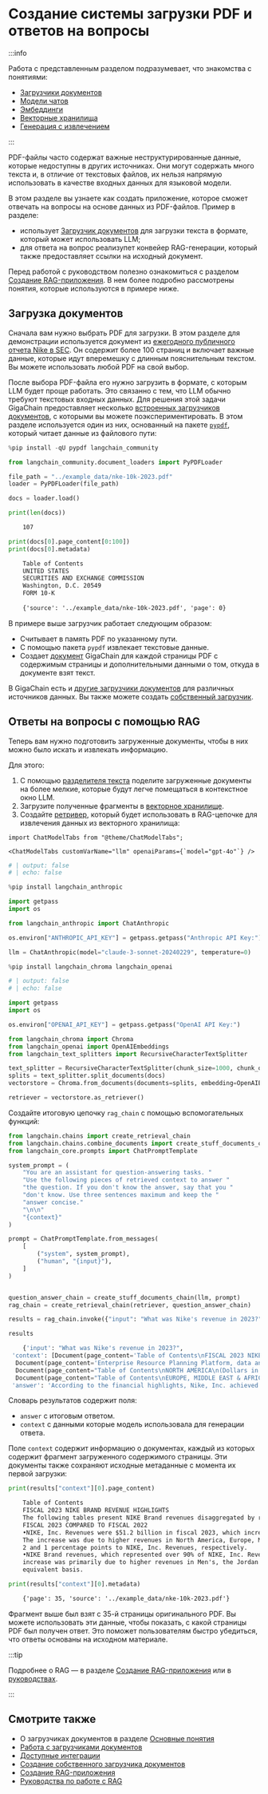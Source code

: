 # Создание системы загрузки PDF и ответов на вопросы

:::info

Работа с представленным разделом подразумевает, что знакомства с понятиями:

- [Загрузчики документов](/docs/concepts/#document-loaders)
- [Модели чатов](/docs/concepts/#chat-models)
- [Эмбеддинги](/docs/concepts/#embedding-models)
- [Векторные хранилища](/docs/concepts/#vector-stores)
- [Генерация с извлечением](/docs/tutorials/rag/)

:::

PDF-файлы часто содержат важные неструктурированные данные, которые недоступны в других источниках.
Они могут содержать много текста и, в отличие от текстовых файлов, их нельзя напрямую использовать в качестве входных данных для языковой модели.

В этом разделе вы узнаете как создать приложение, которое сможет отвечать на вопросы на основе данных из PDF-файлов.
Пример в разделе:

- использует [Загрузчик документов](/docs/concepts/#document-loaders) для загрузки текста в формате, который может использовать LLM;
- для ответа на вопрос реализупет конвейер RAG-генерации, который также предоставляет ссылки на исходный документ.

Перед работой с руководством полезно ознакомиться с разделом [Создание RAG-приложения](/docs/tutorials/rag/).
В нем более подробно рассмотрены понятия, которые используются в примере ниже.

## Загрузка документов

Сначала вам нужно выбрать PDF для загрузки.
В этом разделе для демонстрации используется документ из [ежегодного публичного отчета Nike в SEC](https://s1.q4cdn.com/806093406/files/doc_downloads/2023/414759-1-_5_Nike-NPS-Combo_Form-10-K_WR.pdf).
Он содержит более 100 страниц и включает важные данные, которые идут вперемешку с длинным пояснительным текстом.
Вы можете использовать любой PDF на свой выбор.

После выбора PDF-файла его нужно загрузить в формате, с которым LLM будет проще работать.
Это связанно с тем, что LLM обычно требуют текстовых входных данных.
Для решения этой задачи GigaChain предоставляет несколько [встроенных загрузчиков документов](/docs/how_to/document_loader_pdf/), с которыми вы можете поэкспериментировать.
В этом разделе используется один из них, основанный на пакете [`pypdf`](https://pypi.org/project/pypdf/), который читает данные из файлового пути:

```python
%pip install -qU pypdf langchain_community
```


```python
from langchain_community.document_loaders import PyPDFLoader

file_path = "../example_data/nke-10k-2023.pdf"
loader = PyPDFLoader(file_path)

docs = loader.load()

print(len(docs))
```


<CodeOutputBlock lang="python">

```default
    107
```

</CodeOutputBlock>


```python
print(docs[0].page_content[0:100])
print(docs[0].metadata)
```


<CodeOutputBlock lang="python">

```default
    Table of Contents
    UNITED STATES
    SECURITIES AND EXCHANGE COMMISSION
    Washington, D.C. 20549
    FORM 10-K
    
    {'source': '../example_data/nke-10k-2023.pdf', 'page': 0}
```

</CodeOutputBlock>

В примере выше загрузчик работает следующим образом:

- Считывает в память PDF по указанному пути.
- С помощью пакета `pypdf` извлекает текстовые данные.
- Создает [документ](https://python.langchain.com/en/latest/reference/langchain.schema.html#langchain.schema.Document) GigaChain для каждой страницы PDF с содержимым страницы и дополнительными данными о том, откуда в документе взят текст.

В GigaChain есть и [другие загрузчики документов](/docs/integrations/document_loaders/) для различных источников данных.
Вы также можете создать [собственный загрузчик](/docs/how_to/document_loader_custom/).

## Ответы на вопросы с помощью RAG

Теперь вам нужно подготовить загруженные документы, чтобы в них можно было искать и извлекать информацию.

Для этого:

1. С помощью [разделителя текста](/docs/concepts/#text-splitters) поделите загруженные документы на более мелкие, которые будут легче помещаться в контекстное окно LLM.
2. Загрузите полученные фрагменты в [векторное хранилище](/docs/concepts/#vector-stores).
3. Создайте [ретривер](https://python.langchain.com/en/latest/modules/indexes/retrievers.html), который будет использовать в RAG-цепочке для извлечения данных из векторного хранилища:

```{=mdx}
import ChatModelTabs from "@theme/ChatModelTabs";

<ChatModelTabs customVarName="llm" openaiParams={`model="gpt-4o"`} />
```

```python
# | output: false
# | echo: false

%pip install langchain_anthropic

import getpass
import os

from langchain_anthropic import ChatAnthropic

os.environ["ANTHROPIC_API_KEY"] = getpass.getpass("Anthropic API Key:")

llm = ChatAnthropic(model="claude-3-sonnet-20240229", temperature=0)
```


```python
%pip install langchain_chroma langchain_openai
```


```python
# | output: false
# | echo: false

import getpass
import os

os.environ["OPENAI_API_KEY"] = getpass.getpass("OpenAI API Key:")
```


```python
from langchain_chroma import Chroma
from langchain_openai import OpenAIEmbeddings
from langchain_text_splitters import RecursiveCharacterTextSplitter

text_splitter = RecursiveCharacterTextSplitter(chunk_size=1000, chunk_overlap=200)
splits = text_splitter.split_documents(docs)
vectorstore = Chroma.from_documents(documents=splits, embedding=OpenAIEmbeddings())

retriever = vectorstore.as_retriever()
```

Создайте итоговую цепочку `rag_chain` с помощью вспомогательных функций:

```python
from langchain.chains import create_retrieval_chain
from langchain.chains.combine_documents import create_stuff_documents_chain
from langchain_core.prompts import ChatPromptTemplate

system_prompt = (
    "You are an assistant for question-answering tasks. "
    "Use the following pieces of retrieved context to answer "
    "the question. If you don't know the answer, say that you "
    "don't know. Use three sentences maximum and keep the "
    "answer concise."
    "\n\n"
    "{context}"
)

prompt = ChatPromptTemplate.from_messages(
    [
        ("system", system_prompt),
        ("human", "{input}"),
    ]
)


question_answer_chain = create_stuff_documents_chain(llm, prompt)
rag_chain = create_retrieval_chain(retriever, question_answer_chain)

results = rag_chain.invoke({"input": "What was Nike's revenue in 2023?"})

results
```


<CodeOutputBlock lang="python">

```python
    {'input': "What was Nike's revenue in 2023?",
 'context': [Document(page_content='Table of Contents\nFISCAL 2023 NIKE BRAND REVENUE HIGHLIGHTS\nThe following tables present NIKE Brand revenues disaggregated by reportable operating segment, distribution channel and major product line:\nFISCAL 2023 COMPARED TO FISCAL 2022\n•NIKE, Inc. Revenues were $51.2 billion in fiscal 2023, which increased 10% and 16% compared to fiscal 2022 on a reported and currency-neutral basis, respectively.\nThe increase was due to higher revenues in North America, Europe, Middle East & Africa ("EMEA"), APLA and Greater China, which contributed approximately 7, 6,\n2 and 1 percentage points to NIKE, Inc. Revenues, respectively.\n•NIKE Brand revenues, which represented over 90% of NIKE, Inc. Revenues, increased 10% and 16% on a reported and currency-neutral basis, respectively. This\nincrease was primarily due to higher revenues in Men\'s, the Jordan Brand, Women\'s and Kids\' which grew 17%, 35%,11% and 10%, respectively, on a wholesale\nequivalent basis.', metadata={'page': 35, 'source': '../example_data/nke-10k-2023.pdf'}),
  Document(page_content='Enterprise Resource Planning Platform, data and analytics, demand sensing, insight gathering, and other areas to create an end-to-end technology foundation, which we\nbelieve will further accelerate our digital transformation. We believe this unified approach will accelerate growth and unlock more efficiency for our business, while driving\nspeed and responsiveness as we serve consumers globally.\nFINANCIAL HIGHLIGHTS\n•In fiscal 2023, NIKE, Inc. achieved record Revenues of $51.2 billion, which increased 10% and 16% on a reported and currency-neutral basis, respectively\n•NIKE Direct revenues grew 14% from $18.7 billion in fiscal 2022 to $21.3 billion in fiscal 2023, and represented approximately 44% of total NIKE Brand revenues for\nfiscal 2023\n•Gross margin for the fiscal year decreased 250 basis points to 43.5% primarily driven by higher product costs, higher markdowns and unfavorable changes in foreign\ncurrency exchange rates, partially offset by strategic pricing actions', metadata={'page': 30, 'source': '../example_data/nke-10k-2023.pdf'}),
  Document(page_content="Table of Contents\nNORTH AMERICA\n(Dollars in millions) FISCAL 2023FISCAL 2022 % CHANGE% CHANGE\nEXCLUDING\nCURRENCY\nCHANGESFISCAL 2021 % CHANGE% CHANGE\nEXCLUDING\nCURRENCY\nCHANGES\nRevenues by:\nFootwear $ 14,897 $ 12,228 22 % 22 %$ 11,644 5 % 5 %\nApparel 5,947 5,492 8 % 9 % 5,028 9 % 9 %\nEquipment 764 633 21 % 21 % 507 25 % 25 %\nTOTAL REVENUES $ 21,608 $ 18,353 18 % 18 %$ 17,179 7 % 7 %\nRevenues by:    \nSales to Wholesale Customers $ 11,273 $ 9,621 17 % 18 %$ 10,186 -6 % -6 %\nSales through NIKE Direct 10,335 8,732 18 % 18 % 6,993 25 % 25 %\nTOTAL REVENUES $ 21,608 $ 18,353 18 % 18 %$ 17,179 7 % 7 %\nEARNINGS BEFORE INTEREST AND TAXES $ 5,454 $ 5,114 7 % $ 5,089 0 %\nFISCAL 2023 COMPARED TO FISCAL 2022\n•North America revenues increased 18% on a currency-neutral basis, primarily due to higher revenues in Men's and the Jordan Brand. NIKE Direct revenues\nincreased 18%, driven by strong digital sales growth of 23%, comparable store sales growth of 9% and the addition of new stores.", metadata={'page': 39, 'source': '../example_data/nke-10k-2023.pdf'}),
  Document(page_content="Table of Contents\nEUROPE, MIDDLE EAST & AFRICA\n(Dollars in millions) FISCAL 2023FISCAL 2022 % CHANGE% CHANGE\nEXCLUDING\nCURRENCY\nCHANGESFISCAL 2021 % CHANGE% CHANGE\nEXCLUDING\nCURRENCY\nCHANGES\nRevenues by:\nFootwear $ 8,260 $ 7,388 12 % 25 %$ 6,970 6 % 9 %\nApparel 4,566 4,527 1 % 14 % 3,996 13 % 16 %\nEquipment 592 564 5 % 18 % 490 15 % 17 %\nTOTAL REVENUES $ 13,418 $ 12,479 8 % 21 %$ 11,456 9 % 12 %\nRevenues by:    \nSales to Wholesale Customers $ 8,522 $ 8,377 2 % 15 %$ 7,812 7 % 10 %\nSales through NIKE Direct 4,896 4,102 19 % 33 % 3,644 13 % 15 %\nTOTAL REVENUES $ 13,418 $ 12,479 8 % 21 %$ 11,456 9 % 12 %\nEARNINGS BEFORE INTEREST AND TAXES $ 3,531 $ 3,293 7 % $ 2,435 35 % \nFISCAL 2023 COMPARED TO FISCAL 2022\n•EMEA revenues increased 21% on a currency-neutral basis, due to higher revenues in Men's, the Jordan Brand, Women's and Kids'. NIKE Direct revenues\nincreased 33%, driven primarily by strong digital sales growth of 43% and comparable store sales growth of 22%.", metadata={'page': 40, 'source': '../example_data/nke-10k-2023.pdf'})],
 'answer': 'According to the financial highlights, Nike, Inc. achieved record revenues of $51.2 billion in fiscal 2023, which increased 10% on a reported basis and 16% on a currency-neutral basis compared to fiscal 2022.'}
```

</CodeOutputBlock>

Словарь результатов содержит поля:

- `answer` с итоговым ответом.
- `context` с данными которые модель использовала для генерации ответа.

Поле `context` содержит информацию о документах, каждый из которых содержит фрагмент загруженного содержимого страницы.
Эти документы также сохраняют исходные метаданные с момента их первой загрузки:

```python
print(results["context"][0].page_content)
```


<CodeOutputBlock lang="python">

```default
    Table of Contents
    FISCAL 2023 NIKE BRAND REVENUE HIGHLIGHTS
    The following tables present NIKE Brand revenues disaggregated by reportable operating segment, distribution channel and major product line:
    FISCAL 2023 COMPARED TO FISCAL 2022
    •NIKE, Inc. Revenues were $51.2 billion in fiscal 2023, which increased 10% and 16% compared to fiscal 2022 on a reported and currency-neutral basis, respectively.
    The increase was due to higher revenues in North America, Europe, Middle East & Africa ("EMEA"), APLA and Greater China, which contributed approximately 7, 6,
    2 and 1 percentage points to NIKE, Inc. Revenues, respectively.
    •NIKE Brand revenues, which represented over 90% of NIKE, Inc. Revenues, increased 10% and 16% on a reported and currency-neutral basis, respectively. This
    increase was primarily due to higher revenues in Men's, the Jordan Brand, Women's and Kids' which grew 17%, 35%,11% and 10%, respectively, on a wholesale
    equivalent basis.
```

</CodeOutputBlock>


```python
print(results["context"][0].metadata)
```


<CodeOutputBlock lang="python">

```default
    {'page': 35, 'source': '../example_data/nke-10k-2023.pdf'}
```

</CodeOutputBlock>

Фрагмент выше был взят с 35-й страницы оригинального PDF.
Вы можете использовать эти данные, чтобы показать, с какой страницы PDF был получен ответ. 
Это поможет пользователям быстро убедиться, что ответы основаны на исходном материале.

:::tip

Подробнее о RAG — в разделе [Создание RAG-приложения](/docs/tutorials/rag/) или в [руководствах](/docs/how_to/#qa-with-rag).

:::

## Смотрите также
- О загрузчиках документов в разделе [Основные понятия](/docs/concepts/#document-loaders)
- [Работа с загрузчиками документов](/docs/how_to/#document-loaders)
- [Доступные интеграции](/docs/integrations/document_loaders/)
- [Создание собственного загрузчика документов](/docs/how_to/document_loader_custom/)
- [Создание RAG-приложения](/docs/tutorials/rag/)
- [Руководства по работе с RAG](/docs/how_to/#qa-with-rag)
